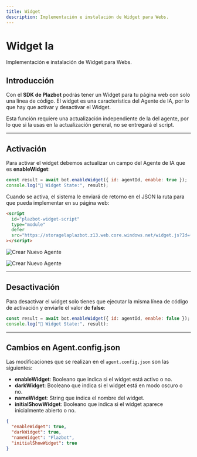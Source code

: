 ```yaml
---
title: Widget
description: Implementación e instalación de Widget para Webs.
---
```



# Widget Ia

Implementación e instalación de Widget para Webs.

## Introducción

Con el **SDK de Plazbot** podrás tener un Widget para tu página web con solo una línea de código. El widget es una característica del Agente de IA, por lo que hay que activar y desactivar el Widget.

<Aside title="Nota">
  Esta función requiere una actualización independiente de la del agente, por lo
  que si la usas en la actualización general, no se entregará el script.
</Aside>

---

## Activación

Para activar el widget debemos actualizar un campo del Agente de IA que es **enableWidget**:

```js
const result = await bot.enableWidget({ id: agentId, enable: true });
console.log("🤖 Widget State:", result);
```

Cuando se activa, el sistema le enviará de retorno en el JSON la ruta para que pueda implementar en su página web:

```html
<script
  id="plazbot-widget-script"
  type="module"
  defer
  src="https://storagelaplazbot.z13.web.core.windows.net/widget.js?Id={ID_AGENT}zone={ZONE}&workspaceId={WORKSPACE_ID}"
></script>
```

![Crear Nuevo Agente](../../../../assets/sdk/widget-1.avif)

![Crear Nuevo Agente](../../../../assets/sdk/widget-2.avif)

---

## Desactivación

Para desactivar el widget solo tienes que ejecutar la misma línea de código de activación y enviarle el valor de **false**:

```js
const result = await bot.enableWidget({ id: agentId, enable: false });
console.log("🤖 Widget State:", result);
```

---

## Cambios en Agent.config.json

Las modificaciones que se realizan en el `agent.config.json` son las siguientes:

- **enableWidget**: Booleano que indica si el widget está activo o no.
- **darkWidget**: Booleano que indica si el widget está en modo oscuro o no.
- **nameWidget**: String que indica el nombre del widget.
- **initialShowWidget**: Booleano que indica si el widget aparece inicialmente abierto o no.

```json
{
  "enableWidget": true,
  "darkWidget": true,
  "nameWidget": "Plazbot",
  "initialShowWidget": true
}
```
